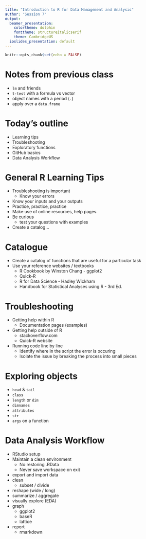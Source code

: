 ```yaml
---
title: "Introduction to R for Data Management and Analysis"
author: "Session 7"
output:
  beamer_presentation:
    colortheme: dolphin
    fonttheme: structureitalicserif
    theme: CambridgeUS
  ioslides_presentation: default
---
```


```r
knitr::opts_chunk$set(echo = FALSE)
```

# Notes from previous class

* `lm` and friends
* `t-test` with a formula vs vector
* object names with a period (`.`)
* apply over a `data.frame`

# Today's outline

* Learning tips
* Troubleshooting
* Exploratory functions
* GitHub basics
* Data Analysis Workflow

# General R Learning Tips

* Troubleshooting is important
    * Know your errors
* Know your inputs and your outputs
* Practice, practice, practice
* Make use of online resources, help pages
* Be curious
    * test your questions with examples
* Create a catalog...
    
# Catalogue

* Create a catalog of functions that are useful for a particular task
* Use your reference websites / textbooks
    * R Cookbook by Winston Chang - ggplot2
    * Quick-R
    * R for Data Science - Hadley Wickham
    * Handbook for Statistical Analyses using R - 3rd Ed.

# Troubleshooting

* Getting help within R
    * Documentation pages (examples)
* Getting help outside of R
    * stackoverflow.com
    * Quick-R website
* Running code line by line
    * Identify where in the script the error is occuring
    * Isolate the issue by breaking the process into small pieces

# Exploring objects

* `head` & `tail`
* `class`
* `length` or `dim`
* `dimnames`
* `attributes`
* `str`
* `args` on a function

# Data Analysis Workflow

* RStudio setup
* Maintain a clean environment
  * No restoring .RData
  * Never save workspace on exit
* export and import data
* clean
    * subset / divide
* reshape (wide / long)
* summarize / aggregate
* visually explore (EDA)
* graph
  * ggplot2
  * baseR
  * lattice
* report
  * rmarkdown
